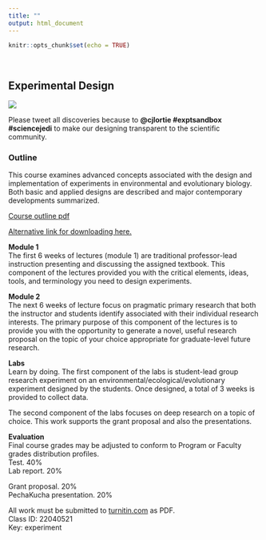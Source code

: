 ```yaml
---
title: ""
output: html_document
---
```


```r
knitr::opts_chunk$set(echo = TRUE)
```
<br>

## Experimental Design  

![](./rey.jpeg)  

Please tweet all discoveries because to **@cjlortie #exptsandbox #sciencejedi** to make our designing transparent to the scientific community.    

### Outline      
This course examines advanced concepts associated with the design and implementation of experiments in environmental and evolutionary biology. Both basic and applied designs are described and major contemporary developments summarized.  

[Course outline pdf](https://github.com/cjlortie/experimentsandbox/blob/master/BIOL3250-2019.pdf)  

[Alternative link for downloading here.](https://figshare.com/articles/BIOL3250_Experimental_Design_Course_Outline/9728207)

**Module 1**  
The first 6 weeks of lectures (module 1) are traditional professor-lead instruction presenting and discussing the assigned textbook.  This component of the lectures provided you with the critical elements, ideas, tools, and terminology you need to design experiments.  

**Module 2**  
The next 6 weeks of lecture focus on pragmatic primary research that both the instructor and students identify associated with their individual research interests.  The primary purpose of this component of the lectures is to provide you with the opportunity to generate a novel, useful research proposal on the topic of your choice appropriate for graduate-level future research.  

**Labs**    
Learn by doing.  The first component of the labs is student-lead group research experiment on an environmental/ecological/evolutionary experiment designed by the students.  Once designed, a total of 3 weeks is provided to collect data.  

The second component of the labs focuses on deep research on a topic of choice. This work supports the grant proposal and also the presentations.   

**Evaluation**  
Final course grades may be adjusted to conform to Program or Faculty grades distribution profiles.   
Test. 40%  
Lab report. 20%  

Grant proposal. 20%  
PechaKucha presentation. 20%  

All work must be submitted to [turnitin.com](https://www.turnitin.com) as PDF.  
Class ID: 22040521  
Key: experiment  



